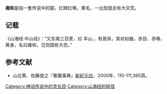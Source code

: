 '''雍和'''是指一隻传说中的猿，红眼红嘴，黄毛，一出现就会有大灾荒。

==记载==
《山海经·中山经》：“又东南三百里，曰 丰山 。有兽焉，其状如蝯，赤目、赤喙、黄身，名曰雍和，见则国有大恐。”

==参考文献==
* 山北篤、佐藤俊之『悪魔事典』[[新紀元社|新紀元社]]、2000年、110-111,365頁。

[[Category:神话传说中的灵长目|Category:神话传说中的灵长目]]
[[Category:山海经的妖怪|Category:山海经的妖怪]]